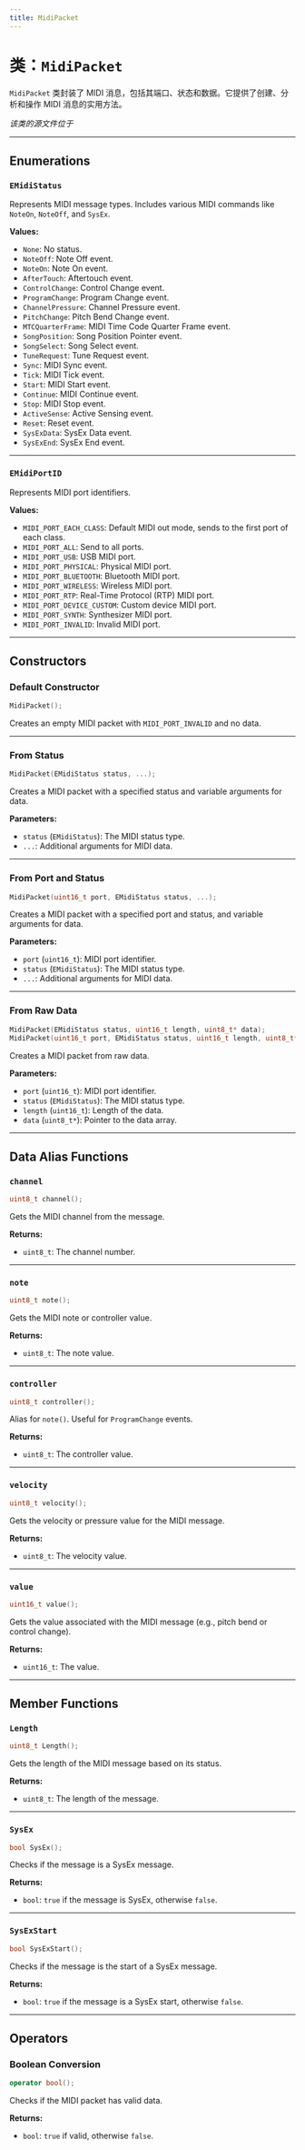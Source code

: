 ```yaml
---
title: MidiPacket
---
```


# 类：`MidiPacket`

`MidiPacket` 类封装了 MIDI 消息，包括其端口、状态和数据。它提供了创建、分析和操作 MIDI 消息的实用方法。

*该类的源文件位于 <GithubLink path="os/framework/MidiPacket.h"/>*

---
## Enumerations

### `EMidiStatus`
Represents MIDI message types. Includes various MIDI commands like `NoteOn`, `NoteOff`, and `SysEx`.

**Values:**
- `None`: No status.
- `NoteOff`: Note Off event.
- `NoteOn`: Note On event.
- `AfterTouch`: Aftertouch event.
- `ControlChange`: Control Change event.
- `ProgramChange`: Program Change event.
- `ChannelPressure`: Channel Pressure event.
- `PitchChange`: Pitch Bend Change event.
- `MTCQuarterFrame`: MIDI Time Code Quarter Frame event.
- `SongPosition`: Song Position Pointer event.
- `SongSelect`: Song Select event.
- `TuneRequest`: Tune Request event.
- `Sync`: MIDI Sync event.
- `Tick`: MIDI Tick event.
- `Start`: MIDI Start event.
- `Continue`: MIDI Continue event.
- `Stop`: MIDI Stop event.
- `ActiveSense`: Active Sensing event.
- `Reset`: Reset event.
- `SysExData`: SysEx Data event.
- `SysExEnd`: SysEx End event.

---

### `EMidiPortID`
Represents MIDI port identifiers.

**Values:**
- `MIDI_PORT_EACH_CLASS`: Default MIDI out mode, sends to the first port of each class.
- `MIDI_PORT_ALL`: Send to all ports.
- `MIDI_PORT_USB`: USB MIDI port.
- `MIDI_PORT_PHYSICAL`: Physical MIDI port.
- `MIDI_PORT_BLUETOOTH`: Bluetooth MIDI port.
- `MIDI_PORT_WIRELESS`: Wireless MIDI port.
- `MIDI_PORT_RTP`: Real-Time Protocol (RTP) MIDI port.
- `MIDI_PORT_DEVICE_CUSTOM`: Custom device MIDI port.
- `MIDI_PORT_SYNTH`: Synthesizer MIDI port.
- `MIDI_PORT_INVALID`: Invalid MIDI port.
---

## Constructors

### Default Constructor
```cpp
MidiPacket();
```

Creates an empty MIDI packet with `MIDI_PORT_INVALID` and no data.

---

### From Status
```cpp
MidiPacket(EMidiStatus status, ...);
```

Creates a MIDI packet with a specified status and variable arguments for data.

**Parameters:**
- `status` (`EMidiStatus`): The MIDI status type.
- `...`: Additional arguments for MIDI data.

---

### From Port and Status
```cpp
MidiPacket(uint16_t port, EMidiStatus status, ...);
```

Creates a MIDI packet with a specified port and status, and variable arguments for data.

**Parameters:**
- `port` (`uint16_t`): MIDI port identifier.
- `status` (`EMidiStatus`): The MIDI status type.
- `...`: Additional arguments for MIDI data.

---

### From Raw Data
```cpp
MidiPacket(EMidiStatus status, uint16_t length, uint8_t* data);
MidiPacket(uint16_t port, EMidiStatus status, uint16_t length, uint8_t* data);
```

Creates a MIDI packet from raw data.

**Parameters:**
- `port` (`uint16_t`): MIDI port identifier.
- `status` (`EMidiStatus`): The MIDI status type.
- `length` (`uint16_t`): Length of the data.
- `data` (`uint8_t*`): Pointer to the data array.

---

## Data Alias Functions

### `channel`
```cpp
uint8_t channel();
```

Gets the MIDI channel from the message.

**Returns:**
- `uint8_t`: The channel number.

---

### `note`
```cpp
uint8_t note();
```

Gets the MIDI note or controller value.

**Returns:**
- `uint8_t`: The note value.

---

### `controller`
```cpp
uint8_t controller();
```

Alias for `note()`. Useful for `ProgramChange` events.

**Returns:**
- `uint8_t`: The controller value.

---

### `velocity`
```cpp
uint8_t velocity();
```

Gets the velocity or pressure value for the MIDI message.

**Returns:**
- `uint8_t`: The velocity value.

---

### `value`
```cpp
uint16_t value();
```

Gets the value associated with the MIDI message (e.g., pitch bend or control change).

**Returns:**
- `uint16_t`: The value.

---

## Member Functions

### `Length`
```cpp
uint8_t Length();
```

Gets the length of the MIDI message based on its status.

**Returns:**
- `uint8_t`: The length of the message.

---

### `SysEx`
```cpp
bool SysEx();
```

Checks if the message is a SysEx message.

**Returns:**
- `bool`: `true` if the message is SysEx, otherwise `false`.

---

### `SysExStart`
```cpp
bool SysExStart();
```

Checks if the message is the start of a SysEx message.

**Returns:**
- `bool`: `true` if the message is a SysEx start, otherwise `false`.

---

## Operators

### Boolean Conversion
```cpp
operator bool();
```

Checks if the MIDI packet has valid data.

**Returns:**
- `bool`: `true` if valid, otherwise `false`.
```